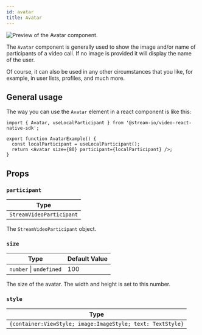 ```yaml
---
id: avatar
title: Avatar
---
```


![Preview of the Avatar component.](../../assets/04-ui-components/avatar.png)

The `Avatar` component is generally used to show the image and/or name of participants of a video call. If no image is provided it will display the name of the user.

Of course, it can also be used in any other circumstances that you like, for example, in user lists, profiles, and much more.

## General usage

The way you can use the `Avatar` element in a react component is like this:

```tsx {5}
import { Avatar, useLocalParticipant } from '@stream-io/video-react-native-sdk';

export function AvatarExample() {
  const localParticipant = useLocalParticipant();
  return <Avatar size={80} participant={localParticipant} />;
}
```

## Props

### `participant`

| Type                     |
| ------------------------ |
| `StreamVideoParticipant` |

The `StreamVideoParticipant` object.

### `size`

| Type                    | Default Value |
| ----------------------- | ------------- |
| `number` \| `undefined` | 100           |

The size of the avatar. The width and height is set to this number.

### `style`

| Type                                                       |
| ---------------------------------------------------------- |
| `{container:ViewStyle; image:ImageStyle; text: TextStyle}` |
